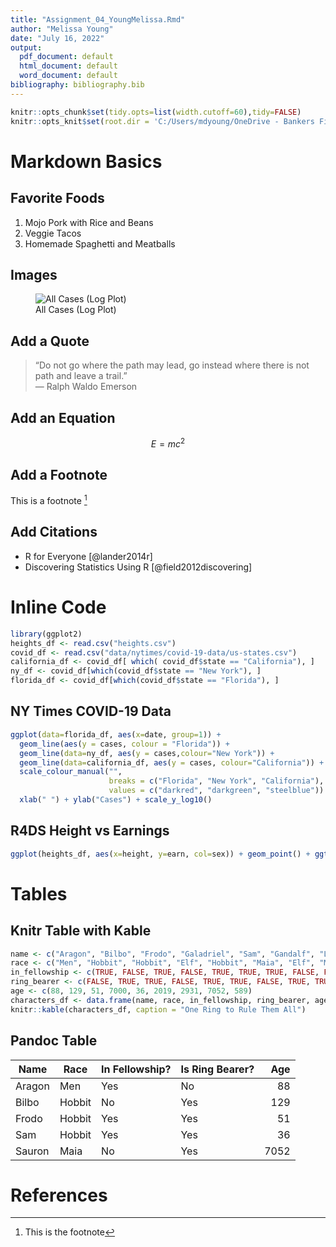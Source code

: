 ---
title: "Assignment_04_YoungMelissa.Rmd"
author: "Melissa Young"
date: "July 16, 2022"
output: 
  pdf_document: default
  html_document: default
  word_document: default
bibliography: bibliography.bib
---

```{r setup, include=FALSE, echo = TRUE}
knitr::opts_chunk$set(tidy.opts=list(width.cutoff=60),tidy=FALSE)
knitr::opts_knit$set(root.dir = 'C:/Users/mdyoung/OneDrive - Bankers Financial Corporation/Documents/R/DSC 520' )
```


# Markdown Basics

## Favorite Foods

1. Mojo Pork with Rice and Beans
2. Veggie Tacos
3. Homemade Spaghetti and Meatballs

## Images

![All Cases (Log Plot)](C:/Users/mdyoung/OneDrive - Bankers Financial Corporation/Documents/R/DSC 520/10-all-cases-log.png)

## Add a Quote

>"Do not go where the path may lead, go instead where there is not path and leave a trail."\
> --- Ralph Waldo Emerson

## Add an Equation

$$
E = mc^2
$$

## Add a Footnote

This is a footnote [^1]

[^1]: This is the footnote

## Add Citations

* R for Everyone [@lander2014r]
* Discovering Statistics Using R [@field2012discovering]

# Inline Code
```{r include=FALSE}
library(ggplot2)
heights_df <- read.csv("heights.csv")
covid_df <- read.csv("data/nytimes/covid-19-data/us-states.csv")
california_df <- covid_df[ which( covid_df$state == "California"), ]
ny_df <- covid_df[which(covid_df$state == "New York"), ]
florida_df <- covid_df[which(covid_df$state == "Florida"), ]
```


## NY Times COVID-19 Data

```{r echo=FALSE}
ggplot(data=florida_df, aes(x=date, group=1)) +
  geom_line(aes(y = cases, colour = "Florida")) +
  geom_line(data=ny_df, aes(y = cases,colour="New York")) +
  geom_line(data=california_df, aes(y = cases, colour="California")) +
  scale_colour_manual("",
                      breaks = c("Florida", "New York", "California"),
                      values = c("darkred", "darkgreen", "steelblue")) +
  xlab(" ") + ylab("Cases") + scale_y_log10()
```

## R4DS Height vs Earnings
```{r echo=FALSE}
ggplot(heights_df, aes(x=height, y=earn, col=sex)) + geom_point() + ggtitle("Height vs Earnings") + xlab("Height (Inches)") + ylab("Earnings (Dollars)") + geom_point()
```

# Tables

## Knitr Table with Kable
``` {r echo=FALSE}
name <- c("Aragon", "Bilbo", "Frodo", "Galadriel", "Sam", "Gandalf", "Legolas", "Sauron", "Gollum")
race <- c("Men", "Hobbit", "Hobbit", "Elf", "Hobbit", "Maia", "Elf", "Maia", "Hobbit")
in_fellowship <- c(TRUE, FALSE, TRUE, FALSE, TRUE, TRUE, TRUE, FALSE, FALSE)
ring_bearer <- c(FALSE, TRUE, TRUE, FALSE, TRUE, TRUE, FALSE, TRUE, TRUE)
age <- c(88, 129, 51, 7000, 36, 2019, 2931, 7052, 589)
characters_df <- data.frame(name, race, in_fellowship, ring_bearer, age)
knitr::kable(characters_df, caption = "One Ring to Rule Them All")
```


## Pandoc Table

| Name      | Race      | In Fellowship? | Is Ring Bearer? | Age    |
|-----------|-----------|----------------|-----------------|-------:|
| Aragon    | Men       | Yes            | No              | 88     |
| Bilbo     | Hobbit    | No             | Yes             | 129    |
| Frodo     | Hobbit    | Yes            | Yes             | 51     |
| Sam       | Hobbit    | Yes            | Yes             | 36     |
| Sauron    | Maia      | No             | Yes             | 7052   |

# References


